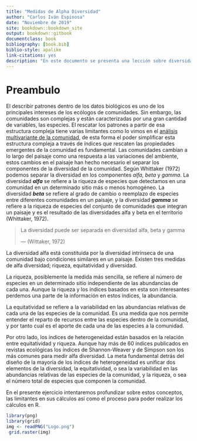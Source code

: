 ```yaml
--- 
title: "Medidas de Alpha Diversidad"
author: "Carlos Iván Espinosa"
date: "Noviembre de 2019"
site: bookdown::bookdown_site
output: bookdown::gitbook
documentclass: book
bibliography: [book.bib]
biblio-style: apalike
link-citations: yes
description: "En este documento se presenta una lección sobre diversidad alfa"
---
```



# Preambulo {-}

El describir patrones dentro de los datos biológicos es uno de los principales intereses de los ecólogos de comunidades. Sin embargo, las comunidades son complejas y están caracterizadas por una gran cantidad de variables, las especies. El rescatar los patrones a partir de esa estructura compleja tiene varias limitantes como lo vimos en el [análisis multivariante de la comunidad]( https://ciespinosa.github.io/AnalisisMultivariante/index.html), de esta forma el poder simplificar esta estructura compleja a través de índices que rescaten las propiedades emergentes de la comunidad es fundamental. 
Las comunidades cambian a lo largo del paisaje como una respuesta a las variaciones del ambiente, estos cambios en el paisaje han hecho necesario el separar los componentes de la diversidad de la comunidad. Según Whittaker (1972)  podemos separar la diversidad en los componentes _alfa, beta_ y _gamma_. La diversidad _**alfa**_ se refiere a la riqueza de especies que detectamos en una comunidad en un determinado sitio más o menos homogéneo. La diversidad _**beta**_ se refiere al grado de cambio o reemplazo de especies entre diferentes comunidades en un paisaje, y la diversidad _**gamma**_ se refiere a la riqueza de especies del conjunto de comunidades que integran un paisaje y es el resultado de las diversidades alfa y beta en el territorio (Whittaker, 1972).

>La diversidad puede ser separada en diversidad alfa, beta y gamma 
>
> --- (Wittaker, 1972)

La diversidad alfa está constituida por la diversidad intrínseca de una comunidad bajo condiciones similares en un  paisaje. Existen tres medidas de alfa diversidad; riqueza, equitatividad y diversidad.

La riqueza, posiblemente la medida más sencilla, se refiere al número de especies en un determinado sitio independiente de las abundancias de cada una. Aunque la riqueza y los índices basados en esta son interesantes perdemos una parte de la información en estos índices, la abundancia. 

La equitatividad se refiere a la variabilidad en las abundancias relativas de cada una de las especies de la comunidad.  Es una medida que nos permite entender el reparto de recursos entre las especies dentro de la comunidad, y por tanto cual es el aporte de cada una de las especies a la comunidad.

Por otro lado, los índices de heterogeneidad están basados en la relación entre equitatividad y riqueza. Aunque hay más de 60 índices publicados en revistas ecológicas los índices de Shannon-Weaver y de Simpson son los más comunes para medir alfa diversidad. La meta fundamental detrás del diseño de la mayoría de los índices de heterogeneidad es unificar dos elementos de la diversidad, la equitatividad, o sea la variabilidad en las abundancias relativas de las especies de la comunidad, y la riqueza, o sea el número total de especies que componen la comunidad.

En el presente ejercicio intentaremos profundizar sobre estos conceptos, las limitantes en sus cálculos así como el proceso para poder realizar los cálculos en R.



```r
library(png)
library(grid)
img <- readPNG("Logo.png")
 grid.raster(img)
```

